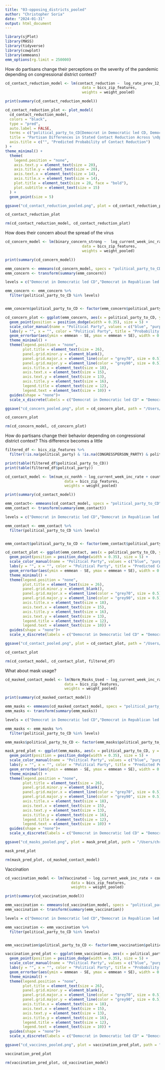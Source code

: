 ```yaml
---
title: "03-opposing_districts_pooled"
author: "Christopher Soria"
date: "2024-01-31"
output: html_document
---
```

```r
library(sjPlot)
library(MASS)
library(tidyverse)
library(cowplot)
library(emmeans)
emm_options(rg.limit = 250000)
```


How do partisans change their perceptions on the severity of the pandemic depending on congressional district context?
```r
cd_contact_reduction_model <- lm(contact_reduction ~  log_rate_prev_12_01_20 + county_mask_mandate + COUNTY_RUCC_2013 + male + educ_group + resp_yob + r_working + resp_hhsize + r_race + political_party_to_CD + cityNY +`cityBay Area` +cityPhiladelphia + cityPhoenix +cityBoston + cityAtlanta + wave, 
                                   data = bics_zip_features, 
                                   weights = weight_pooled)

print(summary(cd_contact_reduction_model))

cd_contact_reduction_plot <- plot_model(
  cd_contact_reduction_model,
  colors = "black",
  type = "pred",
  auto.label = FALSE,
  terms = c("political_party_to_CD[Democrat in Democratic led CD, Democrat in Republican led CD, Republican in Democratic led CD, Republican in Republican led CD]"),
  title = "Partisan Differences in Stated Contact Reduction Across \nOpposing Party Districts",
  axis.title = c("", "Predicted Probability of Contact Reduction")
) +
theme_minimal() +
  theme(
    legend.position = "none",
    axis.text.y = element_text(size = 20), 
    axis.title.y = element_text(size = 20), 
    axis.text.x = element_text(size = 14), 
    axis.title.x = element_text(size = 14),  
    plot.title = element_text(size = 28, face = "bold"), 
    plot.subtitle = element_text(size = 15)
  ) +
  geom_point(size = 5) 

ggsave("cd_contact_reduction_pooled.png", plot = cd_contact_reduction_plot, path = "/Users/chrissoria/Documents/Research/BICS_Political_Polarization/plots/Contact_Reduction", width = 12, height = 8, units = "in")

cd_contact_reduction_plot

rm(cd_contact_reduction_model, cd_contact_reduction_plot)
```
How does their concern about the spread of the virus 
```r
cd_concern_model <- lm(binary_concern_strong ~  log_current_week_inc_rate + county_mask_mandate + COUNTY_RUCC_2013 + male + educ_group + resp_yob + r_working + resp_hhsize + r_race + political_party_to_CD + cityNY +`cityBay Area` +cityPhiladelphia + cityPhoenix +cityBoston + cityAtlanta + wave, 
                                   data = bics_zip_features, 
                                   weights = weight_pooled)

print(summary(cd_concern_model))

emm_concern <- emmeans(cd_concern_model, specs = "political_party_to_CD")
emm_concern <- transform(summary(emm_concern))

levels = c("Democrat in Democratic led CD","Democrat in Republican led CD","Republican in Democratic led CD","Republican in Republican led CD")

emm_concern <- emm_concern %>% 
  filter(political_party_to_CD %in% levels)


emm_concern$political_party_to_CD <- factor(emm_concern$political_party_to_CD, levels = levels)

cd_concern_plot <- ggplot(emm_concern, aes(x = political_party_to_CD, y = emmean, color = political_party_to_CD, shape = political_party_to_CD)) +
  geom_point(position = position_dodge(width = 0.35), size = 5) +
  scale_color_manual(name = "Political Party", values = c("blue", "purple", "magenta","red")) +
  labs(y = "", x = "", color = "Political Party", title = "Probability of Concern") +
  geom_errorbar(aes(ymin = emmean - SE, ymax = emmean + SE), width = 0.2, position = position_dodge(width = 0.35)) +
  theme_minimal() +
  theme(legend.position = "none",
        plot.title = element_text(size = 26),
        panel.grid.minor.y = element_blank(),
        panel.grid.major.x = element_line(color = "grey70", size = 0.5),
        panel.grid.major.y = element_line(color = "grey90", size = 0.5),
        axis.title.x = element_text(size = 18),
        axis.text.x = element_text(size = 15),
        axis.text.y = element_text(size = 13),
        axis.title.y = element_text(size = 16),
        legend.title = element_text(size = 12),
        legend.text = element_text(size = 10)) +
  guides(shape = "none")+
  scale_x_discrete(labels = c("Democrat in Democratic led CD" = "Democrat in \nDemocratic District", "Democrat in Republican led CD" = "Democrat in \nRepublican District", "Republican in Democratic led CD" = "Republican in \nDemocratic District", "Republican in Republican led CD" = "Republican in \nRepublican District"))

ggsave("cd_concern_pooled.png", plot = cd_concern_plot, path = "/Users/chrissoria/Documents/Research/BICS_Political_Polarization/plots/Concern", width = 12, height = 8, units = "in")

cd_concern_plot

rm(cd_concern_model, cd_concern_plot)
```

How do partisans change their behavior depending on congressional district context?
This difference becomes a little 
```r
filtered_df <- bics_zip_features %>% 
  filter(!is.na(political_party) & !is.na(CONGRESSPERSON_PARTY) & political_party != "Prefer not to answer")

print(table(filtered_df$political_party_to_CD))
print(table(filtered_df$politcal_party))

cd_contact_model <- lm(num_cc_nonhh ~ log_current_week_inc_rate + county_mask_mandate + COUNTY_RUCC_2013 + male + educ_group + resp_yob + r_working + resp_hhsize + r_race + cityNY +`cityBay Area` + cityPhiladelphia + cityPhoenix +cityBoston + cityAtlanta + political_party_to_CD, 
                           data = bics_zip_features,
                           weights = weight_pooled)

print(summary(cd_contact_model))

emm_contact<- emmeans(cd_contact_model, specs = "political_party_to_CD")
emm_contact <- transform(summary(emm_contact))

levels = c("Democrat in Democratic led CD","Democrat in Republican led CD","Republican in Democratic led CD","Republican in Republican led CD")

emm_contact <- emm_contact %>% 
  filter(political_party_to_CD %in% levels)


emm_contact$political_party_to_CD <- factor(emm_contact$political_party_to_CD, levels = levels)

cd_contact_plot <- ggplot(emm_contact, aes(x = political_party_to_CD, y = emmean, color = political_party_to_CD, shape = political_party_to_CD)) +
  geom_point(position = position_dodge(width = 0.35), size = 5) +
  scale_color_manual(name = "Political Party", values = c("blue", "purple", "magenta","red")) +
  labs(y = "", x = "", color = "Political Party", title = "Predicted Contacts") + 
  geom_errorbar(aes(ymin = emmean - SE, ymax = emmean + SE), width = 0.2, position = position_dodge(width = 0.35)) +
  theme_minimal() +
  theme(legend.position = "none",
        plot.title = element_text(size = 26),
        panel.grid.minor.y = element_blank(),
        panel.grid.major.x = element_line(color = "grey70", size = 0.5),
        panel.grid.major.y = element_line(color = "grey90", size = 0.5),
        axis.title.x = element_text(size = 18),
        axis.text.x = element_text(size = 15),
        axis.title.y = element_text(size = 16),
        axis.text.y = element_text(size = 13),
        legend.title = element_text(size = 12),
        legend.text = element_text(size = 10)) +
  guides(shape = "none")+
  scale_x_discrete(labels = c("Democrat in Democratic led CD" = "Democrat in \nDemocratic District", "Democrat in Republican led CD" = "Democrat in \nRepublican District", "Republican in Democratic led CD" = "Republican in \nDemocratic District", "Republican in Republican led CD" = "Republican in \nRepublican District"))

ggsave("cd_contact_pooled.png", plot = cd_contact_plot, path = "/Users/chrissoria/Documents/Research/BICS_Political_Polarization/plots/Contacts", width = 12, height = 8, units = "in")

cd_contact_plot

rm(cd_contact_model, cd_contact_plot, filtered_df)
```
What about mask usage?
```r
cd_masked_contact_model <- lm(Norm_Masks_Used ~ log_current_week_inc_rate + county_mask_mandate + COUNTY_RUCC_2013 + male + educ_group + resp_yob + r_working + resp_hhsize + r_race + cityNY +`cityBay Area` + cityPhiladelphia + cityPhoenix +cityBoston + cityAtlanta + political_party_to_CD, 
                           data = bics_zip_features,
                           weights = weight_pooled)

print(summary(cd_masked_contact_model))

emm_masks <- emmeans(cd_masked_contact_model, specs = "political_party_to_CD")
emm_masks <- transform(summary(emm_masks))

levels = c("Democrat in Democratic led CD","Democrat in Republican led CD","Republican in Democratic led CD","Republican in Republican led CD")

emm_masks <- emm_masks %>% 
  filter(political_party_to_CD %in% levels)

emm_masks$political_party_to_CD <- factor(emm_masks$political_party_to_CD, levels = levels)

mask_pred_plot <- ggplot(emm_masks, aes(x = political_party_to_CD, y = emmean, color = political_party_to_CD, shape = political_party_to_CD)) +
  geom_point(position = position_dodge(width = 0.35), size = 5) +
  scale_color_manual(name = "Political Party", values = c("blue", "purple", "magenta","red")) +
  labs(y = "", x = "", color = "Political Party", title = "Predicted Percent Masked Contacts") + 
  geom_errorbar(aes(ymin = emmean - SE, ymax = emmean + SE), width = 0.2, position = position_dodge(width = 0.35)) +
  theme_minimal() +
  theme(legend.position = "none",
        plot.title = element_text(size = 26),
        panel.grid.minor.y = element_blank(),
        panel.grid.major.x = element_line(color = "grey70", size = 0.5),
        panel.grid.major.y = element_line(color = "grey90", size = 0.5),
        axis.title.x = element_text(size = 18),
        axis.text.x = element_text(size = 15),
        axis.text.y = element_text(size = 13),
        axis.title.y = element_text(size = 16),
        legend.title = element_text(size = 12),
        legend.text = element_text(size = 10)) +
  guides(shape = "none")+
  scale_x_discrete(labels = c("Democrat in Democratic led CD" = "Democrat in \nDemocratic District", "Democrat in Republican led CD" = "Democrat in \nRepublican District", "Republican in Democratic led CD" = "Republican in \nDemocratic District", "Republican in Republican led CD" = "Republican in \nRepublican District"))

ggsave("cd_masks_pooled.png", plot = mask_pred_plot, path = "/Users/chrissoria/Documents/Research/BICS_Political_Polarization/plots/Masks", width = 12, height = 8, units = "in")

mask_pred_plot

rm(mask_pred_plot, cd_masked_contact_model)
```
Vaccination
```r
cd_vaccination_model <- lm(Vaccinated ~ log_current_week_inc_rate + county_mask_mandate + COUNTY_RUCC_2013 + male + educ_group + resp_yob + r_working + resp_hhsize + r_race + cityNY +`cityBay Area` + cityPhiladelphia + cityPhoenix +cityBoston + cityAtlanta + political_party_to_CD, 
                              data = bics_zip_features,
                              weights = weight_pooled)

print(summary(cd_vaccination_model))

emm_vaccination <- emmeans(cd_vaccination_model, specs = "political_party_to_CD")
emm_vaccination <- transform(summary(emm_vaccination))

levels = c("Democrat in Democratic led CD","Democrat in Republican led CD","Republican in Democratic led CD","Republican in Republican led CD")

emm_vaccination <- emm_vaccination %>% 
  filter(political_party_to_CD %in% levels)


emm_vaccination$political_party_to_CD <- factor(emm_vaccination$political_party_to_CD, levels = levels)

vaccination_pred_plot <- ggplot(emm_vaccination, aes(x = political_party_to_CD, y = emmean, color = political_party_to_CD, shape = political_party_to_CD)) +
  geom_point(position = position_dodge(width = 0.35), size = 5) +
  scale_color_manual(name = "Political Party", values = c("blue", "purple", "magenta","red")) +
  labs(y = "", x = "", color = "Political Party", title = "Probability of Vaccination") + 
  geom_errorbar(aes(ymin = emmean - SE, ymax = emmean + SE), width = 0.2, position = position_dodge(width = 0.35)) +
  theme_minimal() +
  theme(legend.position = "none",
        plot.title = element_text(size = 26),
        panel.grid.minor.y = element_blank(),
        panel.grid.major.x = element_line(color = "grey70", size = 0.5),
        panel.grid.major.y = element_line(color = "grey90", size = 0.5),
        axis.title.x = element_text(size = 18),
        axis.text.x = element_text(size = 15),
        axis.text.y = element_text(size = 13),
        axis.title.y = element_text(size = 16),
        legend.title = element_text(size = 12),
        legend.text = element_text(size = 10)) +
  guides(shape = "none")+
  scale_x_discrete(labels = c("Democrat in Democratic led CD" = "Democrat in \nDemocratic District", "Democrat in Republican led CD" = "Democrat in \nRepublican District", "Republican in Democratic led CD" = "Republican in \nDemocratic District", "Republican in Republican led CD" = "Republican in \nRepublican District"))

ggsave("cd_vaccines_pooled.png", plot = vaccination_pred_plot, path = "/Users/chrissoria/Documents/Research/BICS_Political_Polarization/plots/Vaccines", width = 12, height = 8, units = "in")

vaccination_pred_plot

rm(vaccination_pred_plot, cd_vaccination_model)
```

